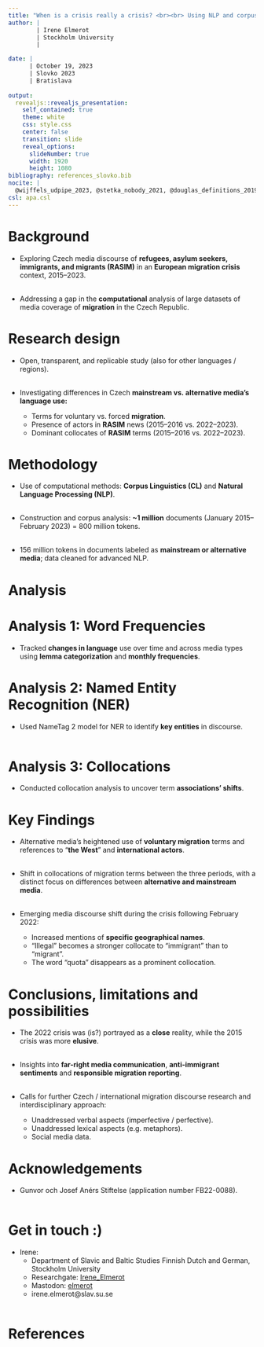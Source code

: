 ```yaml
---
title: "When is a crisis really a crisis? <br><br> Using NLP and corpus linguistic methods to reveal differences in migration discourse across Czech media"
author: |
        | Irene Elmerot
        | Stockholm University
        |

date: | 
      | October 19, 2023
      | Slovko 2023
      | Bratislava
      
output:
  revealjs::revealjs_presentation:
    self_contained: true
    theme: white
    css: style.css
    center: false
    transition: slide
    reveal_options:
      slideNumber: true
      width: 1920
      height: 1080
bibliography: references_slovko.bib
nocite: |
  @wijffels_udpipe_2023, @stetka_nobody_2021, @douglas_definitions_2019, @baker_useful_2008, @straka_udpipe_2018, @cvrcek_online2_now_2022, @cvrcek_no_2022, @newton_media_as_media_nodate
csl: apa.csl
---
```


# Background

- Exploring Czech media discourse of **refugees, asylum seekers, immigrants, and migrants (RASIM)** in an **European migration crisis** context, 2015--2023. <br><br>

- Addressing a gap in the **computational** analysis of large datasets of media coverage of **migration** in the Czech Republic. 

# Research design

- Open, transparent, and replicable study (also for other languages / regions). <br><br>

- Investigating differences in Czech **mainstream vs. alternative media's language use:** 
  - Terms for voluntary vs. forced **migration**.
  - Presence of actors in **RASIM** news (2015--2016 vs. 2022--2023).
  - Dominant collocates of **RASIM** terms (2015--2016 vs. 2022--2023).

# Methodology

- Use of computational methods: **Corpus Linguistics (CL)** and **Natural Language Processing (NLP)**. <br><br>

- Construction and corpus analysis: **~1 million** documents (January 2015--February 2023) = 800 million tokens. <br><br>

- 156 million tokens in documents labeled as **mainstream or alternative media**; data cleaned for advanced NLP.

# Analysis

# {data-background-image="graphics/migration_content_proportion_by_media_type.png"}

# Analysis 1: Word Frequencies

- Tracked **changes in language** use over time and across media types using **lemma categorization** and **monthly frequencies**.

## {data-background-image="graphics/term_frequencies_by_media_type.png"}

# Analysis 2: Named Entity Recognition (NER)

- Used NameTag 2 model for NER to identify **key entities** in discourse.<br><br>

## {data-background-image="graphics/ner_alternative_1.png"}

## {data-background-image="graphics/ner_alternative_3.png"}

## {data-background-image="graphics/ner_mainstream_1.png"}

## {data-background-image="graphics/ner_mainstream_3.png"}

# Analysis 3: Collocations

- Conducted collocation analysis to uncover term **associations' shifts**.

## {data-background-image="graphics/collocs_alternative_1.png"}

## {data-background-image="graphics/collocs_alternative_3.png"}

## {data-background-image="graphics/collocs_mainstream_1.png"}

## {data-background-image="graphics/collocs_mainstream_3.png"}

# Key Findings

- Alternative media's heightened use of **voluntary migration** terms and references to “**the West**” and **international actors**.<br><br>

- Shift in collocations of migration terms between the three periods, with a distinct focus on differences between **alternative and mainstream media**.<br><br>

- Emerging media discourse shift during the crisis following February 2022:
  - Increased mentions of **specific geographical names**.
  - “Illegal” becomes a stronger collocate to “immigrant” than to “migrant”.
  - The word “quota” disappears as a prominent collocation.

# Conclusions, limitations and possibilities

- The 2022 crisis was (is?) portrayed as a **close** reality, while the 2015 crisis was more **elusive**.<br><br>

- Insights into **far-right media communication**, **anti-immigrant sentiments** and **responsible migration reporting**.<br><br>

- Calls for further Czech / international migration discourse research and interdisciplinary approach:
  - Unaddressed verbal aspects (imperfective / perfective).
  - Unaddressed lexical aspects (e.g. metaphors).
  - Social media data.

# Acknowledgements

- Gunvor och Josef Anérs Stiftelse (application number FB22-0088).<br><br>

# Get in touch :)

- Irene:
  - Department of Slavic and Baltic Studies Finnish Dutch and German, Stockholm University
  - Researchgate: [Irene_Elmerot](researchgate.net/profile/Irene_Elmerot)
  - Mastodon: [elmerot](https://mastodon.nu/@elmerot)
  - irene.elmerot@slav.su.se <br><br>

# References




  
  



 
